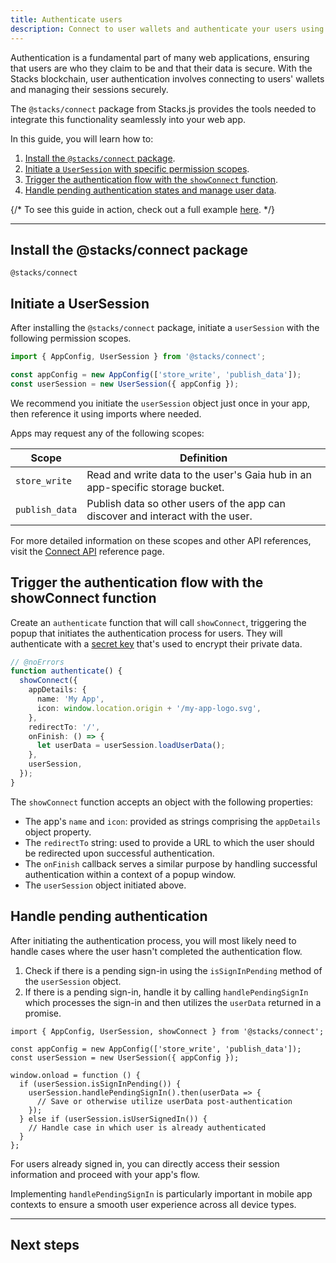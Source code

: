 ```yaml
---
title: Authenticate users
description: Connect to user wallets and authenticate your users using Stacks.js.
---
```



Authentication is a fundamental part of many web applications, ensuring that users are who they claim to be and that their data is secure. With the Stacks blockchain, user authentication involves connecting to users' wallets and managing their sessions securely.

The `@stacks/connect` package from Stacks.js provides the tools needed to integrate this functionality seamlessly into your web app.

In this guide, you will learn how to:

1. [Install the `@stacks/connect` package](#install-the-stacksconnect-package).
2. [Initiate a `UserSession` with specific permission scopes](#initiate-a-usersession).
3. [Trigger the authentication flow with the `showConnect` function](#trigger-the-authentication-flow-with-the-showconnect-function).
4. [Handle pending authentication states and manage user data](#handle-pending-authentication).

{/* <Callout>To see this guide in action, check out a full example [here](https://github.com/hiro-so/stacks-connect-example).</Callout> */}

---

## Install the @stacks/connect package

```package-install
@stacks/connect
```

## Initiate a UserSession

After installing the `@stacks/connect` package, initiate a `userSession` with the following permission scopes.

```ts twoslash
import { AppConfig, UserSession } from '@stacks/connect';

const appConfig = new AppConfig(['store_write', 'publish_data']);
const userSession = new UserSession({ appConfig });
```

<Callout>We recommend you initiate the `userSession` object just once in your app, then reference it using imports where needed.</Callout>

Apps may request any of the following scopes:

| Scope          | Definition                                                                      |
| -------------- | ------------------------------------------------------------------------------- |
| `store_write`  | Read and write data to the user's Gaia hub in an app-specific storage bucket.   |
| `publish_data` | Publish data so other users of the app can discover and interact with the user. |

For more detailed information on these scopes and other API references, visit the [Connect API](/stacks/connect/guides/packages/connect) reference page.

## Trigger the authentication flow with the showConnect function

Create an `authenticate` function that will call `showConnect`, triggering the popup that initiates the authentication process for users. They will authenticate with a [secret key](/stacks/stacks.js/concepts/private-keys) that's used to encrypt their private data.

<div className="not-prose relative bg-[#F9F9FA] rounded-xl overflow-hidden dark:bg-[#191919]">
  <div className="absolute inset-0 bg-[#F9F9FA] dark:bg-[#191919]"></div>
  <div className="relative rounded-xl overflow-auto p-8">
    <div className="grid place-items-center">
      <ConnectWalletButton />
      <GridPattern />
    </div>
  </div>
  <div className="absolute inset-0 pointer-events-none border border-black/5 rounded-xl dark:border-white/5"></div>
</div>

```ts twoslash
// @noErrors
function authenticate() {
  showConnect({
    appDetails: {
      name: 'My App',
      icon: window.location.origin + '/my-app-logo.svg',
    },
    redirectTo: '/',
    onFinish: () => {
      let userData = userSession.loadUserData();
    },
    userSession,
  });
}
```

The `showConnect` function accepts an object with the following properties:

- The app's `name` and `icon`: provided as strings comprising the `appDetails` object property.
- The `redirectTo` string: used to provide a URL to which the user should be redirected upon successful authentication.
- The `onFinish` callback serves a similar purpose by handling successful authentication within a context of a popup window.
- The `userSession` object initiated above.

## Handle pending authentication

After initiating the authentication process, you will most likely need to handle cases where the user hasn't completed the authentication flow.

1. Check if there is a pending sign-in using the `isSignInPending` method of the `userSession` object.
2. If there is a pending sign-in, handle it by calling `handlePendingSignIn` which processes the sign-in and then utilizes the `userData` returned in a promise.

```tsx twoslash
import { AppConfig, UserSession, showConnect } from '@stacks/connect';

const appConfig = new AppConfig(['store_write', 'publish_data']);
const userSession = new UserSession({ appConfig });

window.onload = function () {
  if (userSession.isSignInPending()) {
    userSession.handlePendingSignIn().then(userData => {
      // Save or otherwise utilize userData post-authentication
    });
  } else if (userSession.isUserSignedIn()) {
    // Handle case in which user is already authenticated
  }
};
```

For users already signed in, you can directly access their session information and proceed with your app's flow.

<Callout title="Note">Implementing `handlePendingSignIn` is particularly important in mobile app contexts to ensure a smooth user experience across all device types.</Callout>

---

## Next steps

<Cards>
  <Card
    href="/stacks/connect/guides/sign-transactions"
    title="Sign transactions"
    description="Learn how to interact with your smart contracts using Stacks.js."
  />
  <Card
    href="/stacks/stacks.js/guides/post-conditions"
    title="Deep dive into post-conditions"
    description="Learn how to build post-conditions to secure your smart contracts."
  />
</Cards>